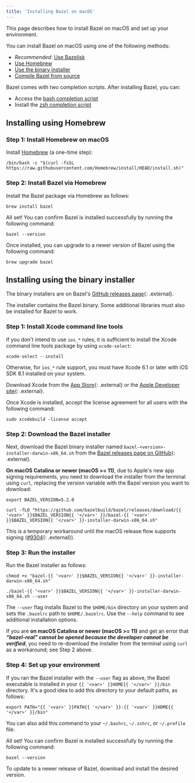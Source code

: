 ```yaml
---
title: 'Installing Bazel on macOS'
---
```


This page describes how to install Bazel on macOS and set up your environment.

You can install Bazel on macOS using one of the following methods:

*   *Recommended*: [Use Bazelisk](/install/bazelisk)
*   [Use Homebrew](#install-on-mac-os-x-homebrew)
*   [Use the binary installer](#install-with-installer-mac-os-x)
*   [Compile Bazel from source](/install/compile-source)

Bazel comes with two completion scripts. After installing Bazel, you can:

*   Access the [bash completion script](/install/completion#bash)
*   Install the [zsh completion script](/install/completion#zsh)

<h2 id="install-on-mac-os-x-homebrew">Installing using Homebrew</h2>

### Step 1: Install Homebrew on macOS

Install [Homebrew](https://brew.sh/) (a one-time step):

```posix-terminal
/bin/bash -c "$(curl -fsSL https://raw.githubusercontent.com/Homebrew/install/HEAD/install.sh)"
```

### Step 2: Install Bazel via Homebrew

Install the Bazel package via Homebrew as follows:

```posix-terminal
brew install bazel
```

All set! You can confirm Bazel is installed successfully by running the
following command:

```posix-terminal
bazel --version
```

Once installed, you can upgrade to a newer version of Bazel using the
following command:

```posix-terminal
brew upgrade bazel
```

<h2 id="install-with-installer-mac-os-x">Installing using the binary installer</h2>

The binary installers are on Bazel's
[GitHub releases page](https://github.com/bazelbuild/bazel/releases){: .external}.

The installer contains the Bazel binary. Some additional libraries
must also be installed for Bazel to work.

### Step 1: Install Xcode command line tools

If you don't intend to use `ios_*` rules, it is sufficient to install the Xcode
command line tools package by using `xcode-select`:

```posix-terminal
xcode-select --install
```

Otherwise, for `ios_*` rule support, you must have Xcode 6.1 or later with iOS
SDK 8.1 installed on your system.

Download Xcode from the
[App Store](https://apps.apple.com/us/app/xcode/id497799835){: .external} or the
[Apple Developer site](https://developer.apple.com/download/more/?=xcode){: .external}.

Once Xcode is installed, accept the license agreement for all users with the
following command:

```posix-terminal
sudo xcodebuild -license accept
```

### Step 2: Download the Bazel installer

Next, download the Bazel binary installer named
`bazel-<version>-installer-darwin-x86_64.sh` from the
[Bazel releases page on GitHub](https://github.com/bazelbuild/bazel/releases){: .external}.

**On macOS Catalina or newer (macOS >= 11)**, due to Apple's new app signing requirements,
you need to download the installer from the terminal using `curl`, replacing
the version variable with the Bazel version you want to download:

```posix-terminal
export BAZEL_VERSION=5.2.0

curl -fLO "https://github.com/bazelbuild/bazel/releases/download/{{ '<var>' }}$BAZEL_VERSION{{ '</var>' }}/bazel-{{ '<var>' }}$BAZEL_VERSION{{ '</var>' }}-installer-darwin-x86_64.sh"
```

This is a temporary workaround until the macOS release flow supports
signing ([#9304](https://github.com/bazelbuild/bazel/issues/9304){: .external}).

### Step 3: Run the installer

Run the Bazel installer as follows:

```posix-terminal
chmod +x "bazel-{{ '<var>' }}$BAZEL_VERSION{{ '</var>' }}-installer-darwin-x86_64.sh"

./bazel-{{ '<var>' }}$BAZEL_VERSION{{ '</var>' }}-installer-darwin-x86_64.sh --user
```

The `--user` flag installs Bazel to the `$HOME/bin` directory on your system and
sets the `.bazelrc` path to `$HOME/.bazelrc`. Use the `--help` command to see
additional installation options.

If you are **on macOS Catalina or newer (macOS >= 11)** and get an error that _**“bazel-real” cannot be
opened because the developer cannot be verified**_, you need to re-download
the installer from the terminal using `curl` as a workaround; see Step 2 above.

### Step 4: Set up your environment

If you ran the Bazel installer with the `--user` flag as above, the Bazel
executable is installed in your `{{ '<var>' }}HOME{{ '</var>' }}/bin` directory.
It's a good idea to add this directory to your default paths, as follows:

```posix-terminal
export PATH="{{ '<var>' }}PATH{{ '</var>' }}:{{ '<var>' }}HOME{{ '</var>' }}/bin"
```

You can also add this command to your `~/.bashrc`, `~/.zshrc`, or `~/.profile`
file.

All set! You can confirm Bazel is installed successfully by running the
following command:

```posix-terminal
bazel --version
```
To update to a newer release of Bazel, download and install the desired version.

